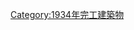 {{Commonscat|Bridges completed in 1934}}
{{Cat nav 10years|20世紀橋梁|1934||年完工橋梁}}

[[Category:1934年完工建築物|Category:1934年完工建築物]]